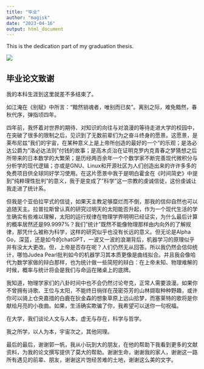 ```yaml
---
title: "毕业"
author: "magisk"
date: "2023-04-16"
output: html_document
---
```


This is the dedication part of my graduation thesis.

<!--more-->

![](/images/20230226004735.jpg)

## 毕业论文致谢

我的本科生涯到这里就差不多结束了。

如江淹在《别赋》中所言："黯然销魂者，唯别而已矣"。离别之际，难免黯然，春秋代序，弹指顷四年。

四年前，我怀着对世界的期待、对知识的向往与对浪漫的等待走进大学的校园中，在突破了很多的限制之后，见识到了无数前辈们为之奋斗终身的愿景。这愿景，是莱布尼兹"我们的宇宙，在某种意义上是上帝所创造的最好的一个"的乐观；是洛必达公爵为"洛必达法则"付钱的故事；是高木贞治在证明克罗内克青春之梦猜想之后所带来的日本数学的大繁荣；是历经两百余年一个个数学家不断完善现代微积分与分析学的现代逻辑；亦或是GNU、Linux和开源社区为人们创造出来的许许多多的免费项目供全球同好学习使用。在这片愿景中我于是明白霍金在《时间简史》中提到"纯粹理性批判"的意义，我于是变成了"科学"这一宗教的虔诚信徒，这份虔诚让我走进了统计系。

但我是个亚伯拉罕式的信徒，如果天主教足够糜烂而不倒，那我的信仰自然也可以追随天主。拉普拉斯曾认真的研究过明天的太阳能否升起，作为一个现代生活的学生确实有些难以理解，太阳的运行规律在物理学界明明已经证实，为什么最后计算的概率居然还是99.9997%？我们"统计"既然不能像物理那样由内向外的了解规律，那凭什么被称为科学，这样的研究似乎也没有长远的意义。但无论是Alpha Go，深蓝，还是如今的chatGPT，一波又一波的浪潮背后，机器学习的原理似乎并有没太大更改。但，上帝是否存在呢？人们仍然无从回答。所以我仍然会信仰统计，哪怕Judea Pearl批判如今的机器学习其本质更像是曲线拟合。并且我会像哈代为数学家做的辩白那样，也为统计做一些简短的辩白：在上帝未知、物理难解的时候，概率与统计将会是我们与命运在赌桌上的底牌。

我知道，物理学家们的八卦时间中也不会仍然讨论夸克，正常人需要浪漫。如果你不曾拥有诗歌、王位与太阳，不能终日徜徉在茂密芬芳的山林撷取种种野趣，或许你可以骑上仓央嘉措的白鹿在狄金森的想象草原上远山拾梦，而塞莱特的歌将是你献给月亮的小夜曲。如果，生活确实欺骗了你，我希望可以送你一句祝福。

在大学，我们谈论人文与人本，虚无与存在，科学与哲学。

我之所学，以人为本，宇宙次之，其他同理。

最后的最后，谢谢郭一帆，我从小玩到大的朋友，在他的帮助下我看到更多的文献资料，为我的论文撰写提供了莫大的帮助。谢谢生命，谢谢我的家人，谢谢这一路所有遇见的前辈、朋友，谢谢这片饱经苦难的土地，谢谢这么美的文字。
